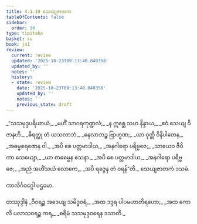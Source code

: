```yaml
---
title: 4.1.10 သေယျဇာတက
tableOfContents: false
sidebar:
  order: 10
type: tipitaka
basket: su
book: ja1
review:
  current: review
  updated: '2025-10-23T09:13:40.840358'
  updated_by: ''
  notes: ''
  history:
  - state: review
    date: '2025-10-23T09:13:40.840358'
    updated_by: ''
    notes: ''
    previous_state: draft
---
```



<ReviewStatus review={frontmatter.review} showDetails={true} />

<HypothesisAnnotation frontmatter={frontmatter} />

<DynamicBreadcrumb />

<Division number="37" book="ja1" e="ch" v="22" p="98">

<Paragraph number="928" type="verses" book="ja1">
_“သသမုဒ္ဒပရိယာယံ,_  
_မဟိံ သာဂရကုဏ္ဍလံ;_  
_န ဣစ္ဆေ သဟ နိန္ဒာယ,_  
_ဧဝံ သေယျ ဝိဇာနဟိ._  

</Paragraph>

</Division>
<Division number="38" book="ja1" e="ch" v="22" p="98">

<Paragraph number="929" type="verses" book="ja1">
_ဓိရတ္ထု တံ ယသလာဘံ,_  
_ဓနလာဘဉ္စ ဗြာဟ္မဏ;_  
_ယာ ဝုတ္တိ ဝိနိပါတေန,_  
_အဓမ္မစရဏေန ဝါ._  

</Paragraph>

</Division>
<Division number="39" book="ja1" e="ch" v="22" p="98">

<Paragraph number="930" type="verses" book="ja1">
_အပိ စေ ပတ္တမာဒါယ,_  
_အနဂါရော ပရိဗ္ဗဇေ;_  
_သာယေဝ ဇီဝိကာ သေယျော,_  
_ယာ စာဓမ္မေန ဧသနာ._  

</Paragraph>

</Division>
<Division number="40" book="ja1" e="ch" v="22" p="98">

<Paragraph number="931" type="verses" book="ja1">
_အပိ စေ ပတ္တမာဒါယ,_  
_အနဂါရော ပရိဗ္ဗဇေ;_  
_အညံ အဟိံသယံ လောကေ,_  
_အပိ ရဇ္ဇေန တံ ဝရန်”တိ._  


</Paragraph>
</Division>

<Paragraph number="932" type="center" book="ja1">
သေယျဇာတကံ ဒသမံ.

  
ကာလိင်္ဂဝဂ္ဂေါ ပဌမော.



</Paragraph>

<Paragraph number="933" type="center" book="ja1">
တဿုဒ္ဒါနံ


</Paragraph>

<Paragraph number="934" type="verses" book="ja1">
_ဝိဝရဉ္စ အဒေယျ သမိဒ္ဓဝရံ,_  
_အထ ဒဒ္ဒရ ပါပမဟာတိရဟော;_  
_အထ ကောလိ ပလာသဝရဉ္စ ကရ,_  
_စရိမံ သသမုဒ္ဒဝရေန ဒသာတိ._
</Paragraph>